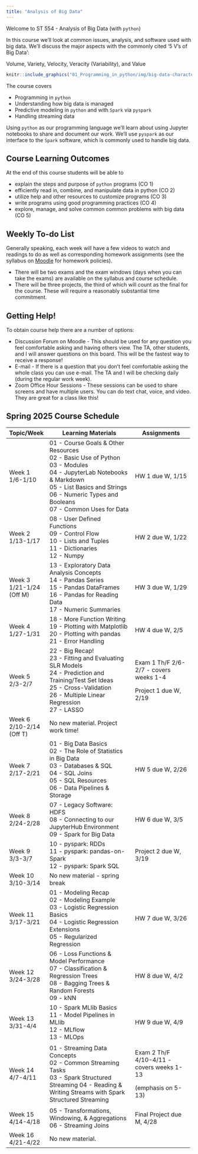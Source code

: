 ```yaml
---
title: "Analysis of Big Data"
---
```


Welcome to ST 554 - Analysis of Big Data (with `python`)

In this course we'll look at common issues, analysis, and software used with big data. We'll discuss the major aspects with the commonly cited '5 V's of Big Data':

Volume, Variety, Velocity, Veracity (Variability), and Value

```r
knitr::include_graphics("01_Programming_in_python/img/big-data-characteristics.png")
```

The course covers

-   Programming in `python`
-   Understanding how big data is managed
-   Predictive modeling in `python` and with `Spark` via `pyspark`
-   Handling streaming data

Using `python` as our programming language we'll learn about using Jupyter notebooks to share and document our work. We'll use `pyspark` as our interface to the `Spark` software, which is commonly used to handle big data.

## Course Learning Outcomes

At the end of this course students will be able to

-   explain the steps and purpose of `python` programs (CO 1)
-   efficiently read in, combine, and manipulate data in python (CO 2)
-   utilize help and other resources to customize programs (CO 3)
-   write programs using good programming practices (CO 4)
-   explore, manage, and solve common common problems with big data (CO 5)

## Weekly To-do List

Generally speaking, each week will have a few videos to watch and readings to do as well as corresponding homework assignments (see the syllabus on [Moodle](https://wolfware.ncsu.edu) for homework policies).

-   There will be two exams and the exam windows (days when you can take the exams) are available on the syllabus and course schedule.
-   There will be three projects, the third of which will count as the final for the course. These will require a reasonably substantial time commitment.

## Getting Help!

To obtain course help there are a number of options:

-   Discussion Forum on Moodle - This should be used for any question you feel comfortable asking and having others view. The TA, other students, and I will answer questions on this board. This will be the fastest way to receive a response!
-   E-mail - If there is a question that you don't feel comfortable asking the whole class you can use e-mail. The TA and I will be checking daily (during the regular work week).
-   Zoom Office Hour Sessions - These sessions can be used to share screens and have multiple users. You can do text chat, voice, and video. They are great for a class like this!

## Spring 2025 Course Schedule

+-------------------+-----------------------------------------------------------------+-------------------------------------------+
| Topic/Week        | Learning Materials                                              | Assignments                               |
+===================+=================================================================+===========================================+
| Week 1\           | 01 - Course Goals & Other Resources\                            | HW 1 due W, 1/15                          |
| 1/6-1/10          | 02 - Basic Use of Python\                                       |                                           |
|                   | 03 - Modules\                                                   |                                           |
|                   | 04 - JupyterLab Notebooks & Markdown\                           |                                           |
|                   | 05 - List Basics and Strings\                                   |                                           |
|                   | 06 - Numeric Types and Booleans\                                |                                           |
|                   | 07 - Common Uses for Data                                       |                                           |
+-------------------+-----------------------------------------------------------------+-------------------------------------------+
| Week 2\           | 08 - User Defined Functions\                                    | HW 2 due W, 1/22                          |
| 1/13-1/17         | 09 - Control Flow\                                              |                                           |
|                   | 10 - Lists and Tuples\                                          |                                           |
|                   | 11 - Dictionaries\                                              |                                           |
|                   | 12 - Numpy                                                      |                                           |
+-------------------+-----------------------------------------------------------------+-------------------------------------------+
| Week 3\           | 13 - Exploratory Data Analysis Concepts\                        | HW 3 due W, 1/29                          |
| 1/21-1/24 (Off M) | 14 - Pandas Series\                                             |                                           |
|                   | 15 - Pandas DataFrames\                                         |                                           |
|                   | 16 - Pandas for Reading Data\                                   |                                           |
|                   | 17 - Numeric Summaries                                          |                                           |
+-------------------+-----------------------------------------------------------------+-------------------------------------------+
| Week 4\           | 18 - More Function Writing\                                     | HW 4 due W, 2/5                           |
| 1/27-1/31         | 19 - Plotting with Matplotlib\                                  |                                           |
|                   | 20 - Plotting with pandas\                                      |                                           |
|                   | 21 - Error Handling                                             |                                           |
+-------------------+-----------------------------------------------------------------+-------------------------------------------+
| Week 5\           | 22 - Big Recap!\                                                | Exam 1 Th/F 2/6-2/7 - covers weeks 1-4    |
| 2/3-2/7           | 23 - Fitting and Evaluating SLR Models\                         |                                           |
|                   | 24 - Prediction and Training/Test Set Ideas\                    | Project 1 due W, 2/19                     |
|                   | 25 - Cross-Validation\                                          |                                           |
|                   | 26 - Multiple Linear Regression\                                |                                           |
|                   | 27 - LASSO                                                      |                                           |
+-------------------+-----------------------------------------------------------------+-------------------------------------------+
| Week 6\           | No new material. Project work time!                             |                                           |
| 2/10-2/14 (Off T) |                                                                 |                                           |
+-------------------+-----------------------------------------------------------------+-------------------------------------------+
| Week 7\           | 01 - Big Data Basics\                                           | HW 5 due W, 2/26                          |
| 2/17-2/21         | 02 - The Role of Statistics in Big Data\                        |                                           |
|                   | 03 - Databases & SQL\                                           |                                           |
|                   | 04 - SQL Joins\                                                 |                                           |
|                   | 05 - SQL Resources\                                             |                                           |
|                   | 06 - Data Pipelines & Storage                                   |                                           |
+-------------------+-----------------------------------------------------------------+-------------------------------------------+
| Week 8\           | 07 - Legacy Software: HDFS\                                     | HW 6 due W, 3/5                           |
| 2/24-2/28         | 08 - Connecting to our JupyterHub Environment\                  |                                           |
|                   | 09 - Spark for Big Data                                         |                                           |
+-------------------+-----------------------------------------------------------------+-------------------------------------------+
| Week 9\           | 10 - pyspark: RDDs\                                             | Project 2 due W, 3/19                     |
| 3/3-3/7           | 11 - pyspark: pandas-on-Spark\                                  |                                           |
|                   | 12 - pyspark: Spark SQL                                         |                                           |
+-------------------+-----------------------------------------------------------------+-------------------------------------------+
| Week 10\          | No new material - spring break                                  |                                           |
| 3/10-3/14         |                                                                 |                                           |
+-------------------+-----------------------------------------------------------------+-------------------------------------------+
| Week 11\          | 01 - Modeling Recap\                                            | HW 7 due W, 3/26                          |
| 3/17-3/21         | 02 - Modeling Example\                                          |                                           |
|                   | 03 - Logistic Regression Basics\                                |                                           |
|                   | 04 - Logistic Regression Extensions\                            |                                           |
|                   | 05 - Regularized Regression                                     |                                           |
+-------------------+-----------------------------------------------------------------+-------------------------------------------+
| Week 12\          | 06 - Loss Functions & Model Performance\                        | HW 8 due W, 4/2                           |
| 3/24-3/28         | 07 - Classification & Regression Trees\                         |                                           |
|                   | 08 - Bagging Trees & Random Forests\                            |                                           |
|                   | 09 - kNN                                                        |                                           |
+-------------------+-----------------------------------------------------------------+-------------------------------------------+
| Week 13\          | 10 - Spark MLlib Basics\                                        | HW 9 due W, 4/9                           |
| 3/31-4/4          | 11 - Model Pipelines in MLlib\                                  |                                           |
|                   | 12 - MLflow\                                                    |                                           |
|                   | 13 - MLOps                                                      |                                           |
+-------------------+-----------------------------------------------------------------+-------------------------------------------+
| Week 14\          | 01 - Streaming Data Concepts\                                   | Exam 2 Th/F 4/10-4/11 - covers weeks 1-13 |
| 4/7-4/11          | 02 - Common Streaming Tasks\                                    |                                           |
|                   | 03 - Spark Structured Streaming                                 | (emphasis on 5-13)                        |
|                   | 04 - Reading & Writing Streams with Spark Structured Streaming  |                                           |
+-------------------+-----------------------------------------------------------------+-------------------------------------------+
| Week 15\          | 05 - Transformations, Windowing, & Aggregations\                | Final Project due M, 4/28                 |
| 4/14-4/18         | 06 - Streaming Joins                                            |                                           |
+-------------------+-----------------------------------------------------------------+-------------------------------------------+
| Week 16\          | No new material.                                                |                                           |
| 4/21-4/22         |                                                                 |                                           |
+-------------------+-----------------------------------------------------------------+-------------------------------------------+

